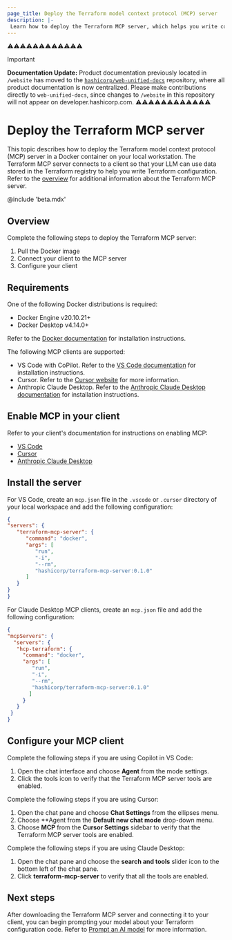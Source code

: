 ```yaml
---
page_title: Deploy the Terraform model context protocol (MCP) server 
description: |-
 Learn how to deploy the Terraform MCP server, which helps you write configuration using LLM responses sourced from the Terraform registry.
---
```


⚠️⚠️⚠️⚠️⚠️⚠️⚠️⚠️⚠️⚠️⚠️⚠️
> [!IMPORTANT]  
> **Documentation Update:** Product documentation previously located in `/website` has moved to the [`hashicorp/web-unified-docs`](https://github.com/hashicorp/web-unified-docs) repository, where all product documentation is now centralized. Please make contributions directly to `web-unified-docs`, since changes to `/website` in this repository will not appear on developer.hashicorp.com.
⚠️⚠️⚠️⚠️⚠️⚠️⚠️⚠️⚠️⚠️⚠️⚠️

# Deploy the Terraform MCP server

This topic describes how to deploy the Terraform model context protocol (MCP) server in a Docker container on your local workstation. The Terraform MCP server connects to a client so that your LLM can use data stored in the Terraform registry to help you write Terraform configuration. Refer to the [overview](/terraform/docs/terraform-tools/mcp-server) for additional information about the Terraform MCP server.

@include 'beta.mdx'

## Overview

Complete the following steps to deploy the Terraform MCP server:

1. Pull the Docker image 
1. Connect your client to the MCP server
1. Configure your client

## Requirements

One of the following Docker distributions is required:

- Docker Engine v20.10.21+
- Docker Desktop v4.14.0+

Refer to the [Docker documentation](https://docs.docker.com/desktop) for installation instructions.

The following MCP clients are supported:

- VS Code with CoPilot. Refer to the [VS Code documentation](https://code.visualstudio.com/docs) for installation instructions.
- Cursor. Refer to the [Cursor website](https://www.cursor.com) for more information.
- Anthropic Claude Desktop. Refer to the [Anthropic Claude Desktop documentation](https://support.anthropic.com/en/articles/10065433-installing-claude-for-desktop) for installation instructions.

## Enable MCP in your client

Refer to your client's documentation for instructions on enabling MCP:

- [VS Code](https://code.visualstudio.com/docs/copilot/chat/mcp-servers)
- [Cursor](https://docs.cursor.com/context/model-context-protocol#configuring-mcp-servers)
- [Anthropic Claude Desktop](https://modelcontextprotocol.io/quickstart/user)

## Install the server

For VS Code, create an `mcp.json` file in the `.vscode` or `.cursor` directory of your local workspace and add the following configuration: 

```json
{
"servers": {
   "terraform-mcp-server": {
      "command": "docker",
      "args": [
         "run",
         "-i",
         "--rm",
         "hashicorp/terraform-mcp-server:0.1.0"
      ]
   }
}
}
```

For Claude Desktop MCP clients, create an `mcp.json` file and add the following configuration: 

   ```json
   {
   "mcpServers": {
     "servers": {
      "hcp-terraform": {
        "command": "docker",
        "args": [
           "run",
           "-i",
           "--rm",
           "hashicorp/terraform-mcp-server:0.1.0"
          ]
        }
      }
    }
   }
   ```


## Configure your MCP client

Complete the following steps if you are using Copilot in VS Code: 

1. Open the chat interface and choose **Agent** from the mode settings. 
1. Click the tools icon to verify that the Terraform MCP server tools are enabled.

Complete the following steps if you are using Cursor:

1. Open the chat pane and choose **Chat Settings** from the ellipses menu. 
1. Choose **Agent from the **Default new chat mode** drop-down menu.
1. Choose **MCP** from the **Cursor Settings** sidebar to verify that the Terraform MCP server tools are enabled.

Complete the following steps if you are using Claude Desktop:

1. Open the chat pane and choose the **search and tools** slider icon to the bottom left of the chat pane.
1. Click **terraform-mcp-server** to verify that all the tools are enabled.

## Next steps

After downloading the Terraform MCP server and connecting it to your client, you can begin prompting your model about your Terraform configuration code. Refer to [Prompt an AI model](/terraform/docs/tools/mcp-server/prompt) for more information.